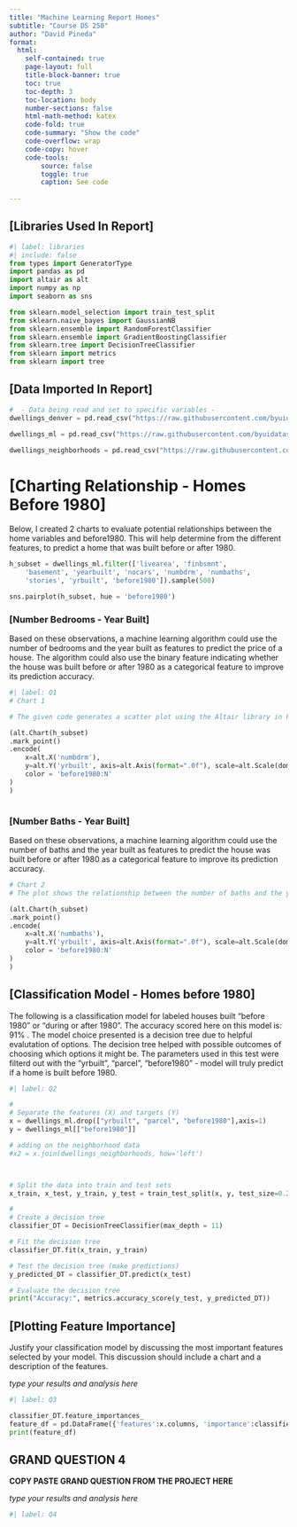 ```yaml
---
title: "Machine Learning Report Homes"
subtitle: "Course DS 250"
author: "David Pineda"
format:
  html:
    self-contained: true
    page-layout: full
    title-block-banner: true
    toc: true
    toc-depth: 3
    toc-location: body
    number-sections: false
    html-math-method: katex
    code-fold: true
    code-summary: "Show the code"
    code-overflow: wrap
    code-copy: hover
    code-tools:
        source: false
        toggle: true
        caption: See code
    
---
```


## [Libraries Used In Report]

```python
#| label: libraries
#| include: false
from types import GeneratorType
import pandas as pd
import altair as alt
import numpy as np
import seaborn as sns

from sklearn.model_selection import train_test_split
from sklearn.naive_bayes import GaussianNB
from sklearn.ensemble import RandomForestClassifier
from sklearn.ensemble import GradientBoostingClassifier
from sklearn.tree import DecisionTreeClassifier
from sklearn import metrics
from sklearn import tree
```


## [Data Imported In Report]

```python

#  - Data being read and set to specific variables - 
dwellings_denver = pd.read_csv("https://raw.githubusercontent.com/byuidatascience/data4dwellings/master/data-raw/dwellings_denver/dwellings_denver.csv")

dwellings_ml = pd.read_csv("https://raw.githubusercontent.com/byuidatascience/data4dwellings/master/data-raw/dwellings_ml/dwellings_ml.csv")

dwellings_neighborhoods = pd.read_csv("https://raw.githubusercontent.com/byuidatascience/data4dwellings/master/data-raw/dwellings_neighborhoods_ml/dwellings_neighborhoods_ml.csv")

```






# [Charting Relationship - Homes Before 1980]

Below, I created 2 charts to evaluate potential relationships between the home variables and before1980. This will help determine from the different features, to predict a home that was built before or after 1980.  

```python
h_subset = dwellings_ml.filter(['livearea', 'finbsmnt', 
    'basement', 'yearbuilt', 'nocars', 'numbdrm', 'numbaths', 
    'stories', 'yrbuilt', 'before1980']).sample(500)

sns.pairplot(h_subset, hue = 'before1980')


```



### [Number Bedrooms - Year Built]

Based on these observations, a machine learning algorithm could use the number of bedrooms and the year built as features to predict the price of a house. The algorithm could also use the binary feature indicating whether the house was built before or after 1980 as a categorical feature to improve its prediction accuracy.

```python
#| label: Q1
# Chart 1

# The given code generates a scatter plot using the Altair library in Python. The plot shows the relationship between the number of bedrooms and the year built for a subset of housing data. The x-axis represents the number of bedrooms, and the y-axis represents the year built. The points on the plot represent individual houses, and the color of each point indicates whether the house was built before or after 1980.

(alt.Chart(h_subset)
.mark_point() 
.encode(
    x=alt.X('numbdrm'),
    y=alt.Y('yrbuilt', axis=alt.Axis(format=".0f"), scale=alt.Scale(domain=[1880, 2200])),
    color = 'before1980:N'
)
)



```

### [Number Baths - Year Built]

Based on these observations, a machine learning algorithm could use the number of baths and the year built as features to predict the house was built before or after 1980 as a categorical feature to improve its prediction accuracy.


```python
# Chart 2
# The plot shows the relationship between the number of baths and the year built for a subset of housing data. The x-axis represents the number of baths, and the y-axis represents the year built. The points on the plot represent individual houses, and the color of each point indicates whether the house was built before or after 1980.

(alt.Chart(h_subset)
.mark_point() 
.encode(
    x=alt.X('numbaths'),
    y=alt.Y('yrbuilt', axis=alt.Axis(format=".0f"), scale=alt.Scale(domain=[1880, 2200])),
    color = 'before1980:N'
)
)


```







## [Classification Model - Homes before 1980]

The following is a classification model for labeled houses built "before 1980" or "during or after 1980". The accuracy scored here on this model is:  91% . The model choice presented is a decision tree due to helpful evalutation of options. The decision tree helped with possible outcomes of choosing which options it might be. The parameters used in this test were filterd out with the "yrbuilt", "parcel", "before1980" - model will truly predict if a home is built before 1980. 
```python
#| label: Q2

#
# Separate the features (X) and targets (Y)
x = dwellings_ml.drop(["yrbuilt", "parcel", "before1980"],axis=1)
y = dwellings_ml[["before1980"]]

# adding on the neighborhood data
#x2 = x.join(dwellings_neighborhoods, how='left')



# Split the data into train and test sets
x_train, x_test, y_train, y_test = train_test_split(x, y, test_size=0.20, random_state=0)

#
# Create a decision tree
classifier_DT = DecisionTreeClassifier(max_depth = 11)

# Fit the decision tree
classifier_DT.fit(x_train, y_train)

# Test the decision tree (make predictions)
y_predicted_DT = classifier_DT.predict(x_test)

# Evaluate the decision tree
print("Accuracy:", metrics.accuracy_score(y_test, y_predicted_DT))

```



## [Plotting Feature Importance]

Justify your classification model by discussing the most important features selected by your model. This discussion should include a chart and a description of the features.

_type your results and analysis here_

```python
#| label: Q3

classifier_DT.feature_importances_
feature_df = pd.DataFrame({'features':x.columns, 'importance':classifier_DT.feature_importances_})
print(feature_df)

```


## GRAND QUESTION 4

__COPY PASTE GRAND QUESTION FROM THE PROJECT HERE__

_type your results and analysis here_

```python
#| label: Q4
```